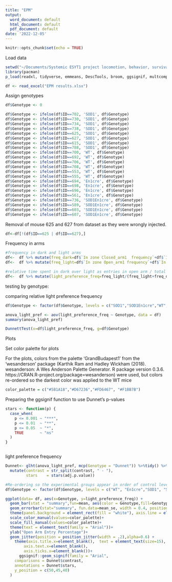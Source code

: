 ```yaml
---
title: "EPM"
output:
  word_document: default
  html_document: default
  pdf_document: default
date: '2022-12-05'
---
```


```r
knitr::opts_chunk$set(echo = TRUE)
```
Load data
```r
setwd("~/Documents/Systemic ESYT1 project locomotion, behavior, survival, anatomical data/Behavioral paradigms data processing/Behavior analysis for paper/Analysis R scripts/EPM/")
library(pacman)
p_load(readxl, tidyverse, emmeans, DescTools, broom, ggsignif, multcomp)

df <- read_excel("EPM results.xlsx")
```

Assign genotypes
```r
df$Genotype <- 0

df$Genotype <- ifelse(df$ID==702, 'SOD1', df$Genotype)
df$Genotype <- ifelse(df$ID==730, 'SOD1', df$Genotype)
df$Genotype <- ifelse(df$ID==734, 'SOD1', df$Genotype)
df$Genotype <- ifelse(df$ID==738, 'SOD1', df$Genotype)
df$Genotype <- ifelse(df$ID==625, 'SOD1', df$Genotype) 
df$Genotype <- ifelse(df$ID==627, 'SOD1', df$Genotype) 
df$Genotype <- ifelse(df$ID==615, 'SOD1', df$Genotype)
df$Genotype <- ifelse(df$ID==788, 'SOD1', df$Genotype) 
df$Genotype <- ifelse(df$ID==700, 'WT', df$Genotype)
df$Genotype <- ifelse(df$ID==692, 'WT', df$Genotype)
df$Genotype <- ifelse(df$ID==706, 'WT', df$Genotype)
df$Genotype <- ifelse(df$ID==708, 'WT', df$Genotype)
df$Genotype <- ifelse(df$ID==553, 'WT', df$Genotype)
df$Genotype <- ifelse(df$ID==555, 'WT', df$Genotype)
df$Genotype <- ifelse(df$ID==694, 'En1cre', df$Genotype)
df$Genotype <- ifelse(df$ID==698, 'En1cre', df$Genotype)
df$Genotype <- ifelse(df$ID==696, 'En1cre', df$Genotype)
df$Genotype <- ifelse(df$ID==561, 'En1cre', df$Genotype)
df$Genotype <- ifelse(df$ID==736, 'SOD1En1cre', df$Genotype)
df$Genotype <- ifelse(df$ID==589, 'SOD1En1cre', df$Genotype)
df$Genotype <- ifelse(df$ID==603, 'SOD1En1cre', df$Genotype)
df$Genotype <- ifelse(df$ID==607, 'SOD1En1cre', df$Genotype)

```

Removal of mouse 625 and 627 from dataset as they were wrongly injected.
```r
df<-df[!(df$ID==625 | df$ID==627),] 

```


Frequency in arms
```r
#frequency in dark and light arms
df<-  df %>% mutate(freq_dark=df$`In zone Closed_arm1  frequency`+df$`In zone Closed_arm2 frequency`)
df<-  df %>% mutate(freq_light=df$`In zone Open_arm1 frequency`+df$`In zone Open_arm2 frequency`)

#relative time spent in dark over light as entries in open arm / total arm entries
df<-  df %>% mutate(light_preference_freq=freq_light/(freq_light+freq_dark)*100) 

```

testing by genotype:

comparing relative light preference frequency
```r
df$Genotype <- factor(df$Genotype, levels = c("SOD1","SOD1En1cre","WT", "En1cre"))

anova_light_pref <- aov(light_preference_freq ~ Genotype, data = df)
summary(anova_light_pref)

DunnettTest(x=df$light_preference_freq, g=df$Genotype)
```

Plots

Set color palette for plots

For the plots, colors from the palette 'GrandBudapest1' from the 'wesanderson' package (Karthik Ram and Hadley Wickham (2018). wesanderson: A Wes Anderson Palette Generator. R package
  version 0.3.6. https://CRAN.R-project.org/package=wesanderson) were used, but colors re-ordered so the darkest color was applied to the WT mice
```r
color_palette = c("#5B1A18","#D67236","#FD6467", "#F1BB7B")
```


Preparing the ggsignif function to use Dunnet's p-values
```r

stars <- function(p) {
  case_when(
    p <= 0.001 ~ "***",
    p <= 0.01  ~ "**",
    p <= 0.05  ~ "*",
    TRUE       ~ "ns"
  )
}



```

light preference frequency
```r

Dunnet<- glht(anova_light_pref, mcp(Genotype = "Dunnet")) %>%tidy() %>% 
  mutate(contrast = str_split(contrast, " - "),
         stars    = stars(adj.p.value))

#Re-ordering so the experimental groups appear in order of control level
df$Genotype <- factor(df$Genotype, levels = c("WT", "En1cre","SOD1", "SOD1En1cre"))

ggplot(data= df, aes(x=Genotype, y=light_preference_freq)) +
  geom_bar(stat = "summary",fun=mean, aes(color = Genotype,fill=Genotype), alpha = 0.01, size=1) +
  geom_errorbar(stat="summary", fun.data=mean_se, width = 0.4, position = "dodge")+
  theme(panel.background = element_rect(fill = "white"), axis.line = element_line(color="black"))+ 
  scale_color_manual(values=color_palette)+
  scale_fill_manual(values=color_palette)+
  theme(text = element_text(family = "Arial"))+
  ylab("Open Arm Entry Percentage")+
  geom_jitter(position = position_jitter(width = .2),alpha=0.6) +
    theme(axis.title.x=element_blank(),  text = element_text(size=15),
        axis.text.x=element_blank(),
        axis.ticks.x=element_blank())+
      ggsignif::geom_signif(family = "Arial",
    comparisons = Dunnet$contrast,
    annotations = Dunnet$stars,
    y_position = c(50,45,40)
  )

```

